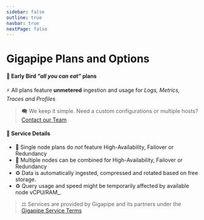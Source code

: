 ```yaml
---
sidebar: false
outline: true
navbar: true
nextPage: false
---
```



# Gigapipe Plans and Options

#### 🐣 Early Bird _"all you can eat"_ plans
⚡ All plans feature **unmetered** ingestion and usage for _Logs, Metrics, Traces and Profiles_ <br/>

<PricingCalculator />

> 🗨️ We keep it simple. Need a custom configurations or multiple hosts? [Contact our Team](/signup)

#### 🐣 Service Details

- 🥡 Single node plans do *not* feature High-Availability, Failover or Redundancy
- 🥡 Multiple nodes can be combined for High-Availability, Failover or Redundancy
- ♻️ Data is automatically ingested, compressed and rotated based on free storage. 
- ♻️ Query usage and speed might be temporarily affected by available node vCPU/RAM_.

> ⚖️ Services are provided by Gigapipe and its partners under the [Gigapipe Service Terms](/legal)
